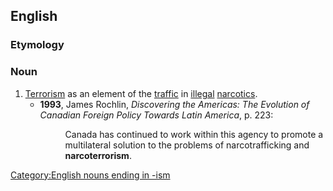 ==English==

===Etymology===
{{blend|narcotic|terrorism}}

===Noun===
{{wikipedia}}
{{en-noun|-}}

# [[terrorism|Terrorism]] as an element of the [[traffic]] in [[illegal]] [[narcotic]]s.
#*'''1993''', James Rochlin, ''Discovering the Americas: The Evolution of Canadian Foreign Policy Towards Latin America'', p. 223:
#*:Canada has continued to work within this agency to promote a multilateral solution to the problems of narcotrafficking and '''narcoterrorism'''.

[[Category:English nouns ending in -ism]]